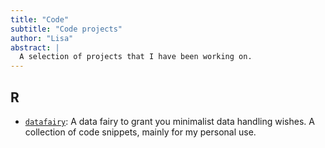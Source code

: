 ```yaml
---
title: "Code"
subtitle: "Code projects"
author: "Lisa"
abstract: |
  A selection of projects that I have been working on.
---
```


## R

- [`datafairy`](https://github.com/lmwidmayer/datafairy): A data fairy to grant you minimalist data handling wishes. A collection of code snippets, mainly for my personal use.